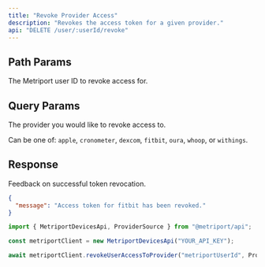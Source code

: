 ```yaml
---
title: "Revoke Provider Access"
description: "Revokes the access token for a given provider."
api: "DELETE /user/:userId/revoke"
---
```


## Path Params

<ParamField path="userId" type="string" required>
  The Metriport user ID to revoke access for.
</ParamField>

## Query Params

<ParamField query="provider" type="string" required>
  The provider you would like to revoke access to.

Can be one of: `apple`, `cronometer`, `dexcom`, `fitbit`, `oura`, `whoop`, or `withings`.

</ParamField>

## Response

<ResponseField name="message" type="string" required>
  Feedback on successful token revocation.
</ResponseField>

```json
{
  "message": "Access token for fitbit has been revoked."
}
```

<ResponseExample>

```javascript Metriport SDK
import { MetriportDevicesApi, ProviderSource } from "@metriport/api";

const metriportClient = new MetriportDevicesApi("YOUR_API_KEY");

await metriportClient.revokeUserAccessToProvider("metriportUserId", ProviderSource.fitbit);
```

</ResponseExample>
